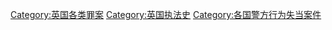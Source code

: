 [[Category:英国各类罪案|Category:英国各类罪案]]
[[Category:英国执法史|Category:英国执法史]]
[[Category:各国警方行为失当案件|Category:各国警方行为失当案件]]